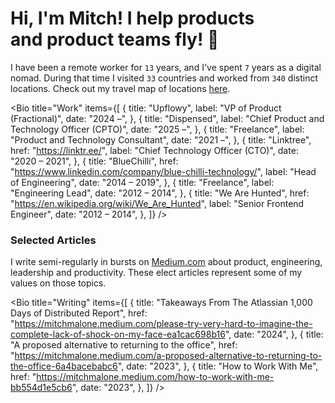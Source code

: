 # Hi, I'm Mitch! I help products<br /> and product teams fly! 🚀



I have been a remote worker for `13` years, and I've spent `7` years as a digital nomad.
During that time I visited `33` countries and worked from `340` distinct locations. Check out
my travel map of locations <a href="https://nomadmo.re/maps/the-full-travel-map/">here</a>.

<Bio
  title="Work"
  items={[
    {
      title: "Upflowy",
      label: "VP of Product (Fractional)",
      date: "2024 –",
    },
    {
      title: "Dispensed",
      label: "Chief Product and Technology Officer (CPTO)",
      date: "2025 –",
    },
    {
      title: "Freelance",
      label: "Product and Technology Consultant",
      date: "2021 –",
    },
    {
      title: "Linktree",
      href: "https://linktr.ee/",
      label: "Chief Technology Officer (CTO)",
      date: "2020 – 2021",
    },
    {
      title: "BlueChilli",
      href: "https://www.linkedin.com/company/blue-chilli-technology/",
      label: "Head of Engineering",
      date: "2014 – 2019",
    },
    {
      title: "Freelance",
      label: "Engineering Lead",
      date: "2012 – 2014",
    },
    {
      title: "We Are Hunted",
      href: "https://en.wikipedia.org/wiki/We_Are_Hunted",
      label: "Senior Frontend Engineer",
      date: "2012 – 2014",
    },
  ]}
/>

### Selected Articles

I write semi-regularly in bursts on [Medium.com](https://mitchmalone.medium.com/) about product, engineering, leadership and productivity. These elect articles represent some of my values on those topics.

<Bio
  title="Writing"
  items={[
    {
      title: "Takeaways From The Atlassian 1,000 Days of Distributed Report",
      href: "https://mitchmalone.medium.com/please-try-very-hard-to-imagine-the-complete-lack-of-shock-on-my-face-ea1cac698b16",
      date: "2024",
    },
    {
      title: "A proposed alternative to returning to the office",
      href: "https://mitchmalone.medium.com/a-proposed-alternative-to-returning-to-the-office-6a4bacebabc6",
      date: "2023",
    },
    {
      title: "How to Work With Me",
      href: "https://mitchmalone.medium.com/how-to-work-with-me-bb554d1e5cb6",
      date: "2023",
    },
  ]}
/>
